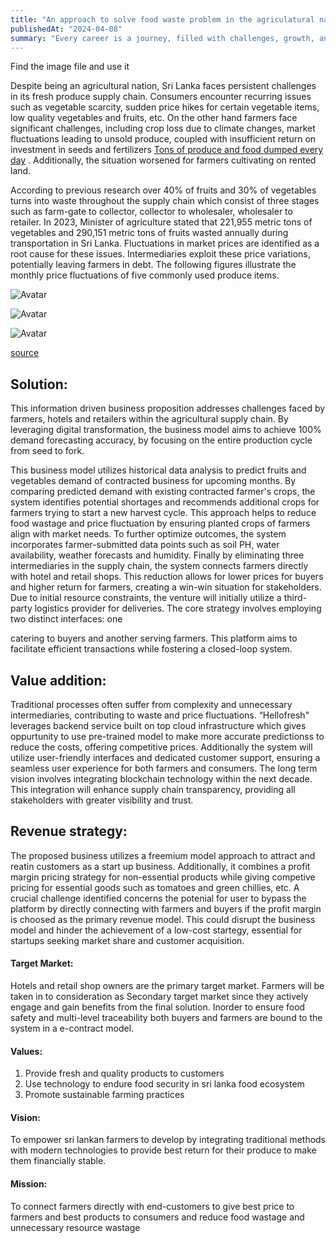 ```yaml
---
title: "An approach to solve food waste problem in the agriculatural nation sri lanka"
publishedAt: "2024-04-08"
summary: "Every career is a journey, filled with challenges, growth, and those significant moments that mark a shift in our path."
---
```



Find the image file and use it 

Despite being an agricultural nation, Sri Lanka faces persistent challenges in its fresh produce
supply chain. Consumers encounter recurring issues such as vegetable scarcity, sudden price
hikes for certain vegetable items, low quality vegetables and fruits, etc.
On the other hand farmers face significant challenges, including crop loss due to climate
changes, market fluctuations leading to unsold produce, coupled with insufficient return on
investment in seeds and fertilizers [Tons of produce and food dumped every day](https://www.sundaytimes.lk/230409/news/tons-of-produce-and-food-dumped-every-day-516721.html) . Additionally, the situation worsened for farmers
cultivating on rented land.

According to previous research over 40% of fruits and 30% of vegetables turns into
waste throughout the supply chain which consist of three stages such as farm-gate to collector,
collector to wholesaler, wholesaler to retailer. In 2023, Minister of
agriculture stated that 221,955 metric tons of vegetables and 290,151 metric tons of fruits
wasted annually during transportation in Sri Lanka. Fluctuations in market prices are
identified as a root cause for these issues. Intermediaries exploit these price variations,
potentially leaving farmers in debt. The following figures illustrate the monthly price
fluctuations of five commonly used produce items. 

![Avatar](/images/blog-post-1/figure1.png)

![Avatar](/images/blog-post-1/figure2.png)

![Avatar](/images/blog-post-1/figure3.png)

[source](http://www.statistics.gov.lk/DashBoard/Prices/)

## Solution:

This information driven business proposition addresses challenges faced by farmers,
hotels and retailers within the agricultural supply chain. By leveraging digital transformation,
the business model aims to achieve 100% demand forecasting accuracy, by focusing on the
entire production cycle from seed to fork.

This business model utilizes historical data analysis to predict fruits and vegetables
demand of contracted business for upcoming months. By comparing
predicted demand with existing contracted farmer's crops, the system identifies potential
shortages and recommends additional crops for farmers trying to start a new harvest cycle. This
approach helps to reduce food wastage and price fluctuation by ensuring planted crops of
farmers align with market needs.
To further optimize outcomes, the system incorporates farmer-submitted data points
such as soil PH, water availability, weather forecasts and humidity.
Finally by eliminating three intermediaries in the supply chain, the system connects
farmers directly with hotel and retail shops. This reduction allows for lower prices for buyers
and higher return for farmers, creating a win-win situation for stakeholders.
Due to initial resource constraints, the venture will initially utilize a third-party logistics
provider for deliveries. The core strategy involves employing two distinct interfaces: one

catering to buyers and another serving farmers. This platform aims to facilitate efficient
transactions while fostering a closed-loop system.

## Value addition:

Traditional processes often suffer from complexity and unnecessary intermediaries,
contributing to waste and price fluctuations. “Hellofresh" leverages backend service built on top cloud infrastructure which gives oppurtunity to use pre-trained model to make more accurate predictionss to reduce the costs, offering competitive prices.
Additionally the system will utilize user-friendly interfaces and dedicated customer
support, ensuring a seamless user experience for both farmers and
consumers.
The long term vision involves integrating blockchain technology within the next
decade. This integration will enhance supply chain transparency, providing all stakeholders
with greater visibility and trust.

## Revenue strategy:

The proposed business utilizes a freemium model approach to attract and reatin
customers as a start up business. Additionally, it combines a profit margin
pricing strategy for non-essential products while giving competive pricing for essential goods
such as tomatoes and green chillies, etc.
A crucial challenge identified concerns the potenial for user to bypass the platform by
directly connecting with farmers and buyers if the profit margin is choosed as the primary
revenue model. This could disrupt the business model and
hinder the achievement of a low-cost startegy, essential for startups seeking market share and
customer acquisition.

#### Target Market:

Hotels and retail shop owners are the primary target market. Farmers will be taken in
to consideration as Secondary target market since they actively engage and gain benefits from
the final solution. Inorder to ensure food safety and multi-level traceability both
buyers and farmers are bound to the system in a e-contract model.

#### Values: 

1. Provide fresh and quality products to customers
2. Use technology to endure food security in sri lanka food ecosystem
3. Promote sustainable farming practices

#### Vision:

To empower sri lankan farmers to develop by integrating traditional methods with modern
technologies to provide best return for their produce to make them financially stable.

#### Mission:
To connect farmers directly with end-customers to give best price to farmers and best products
to consumers and reduce food wastage and unnecessary resource wastage

